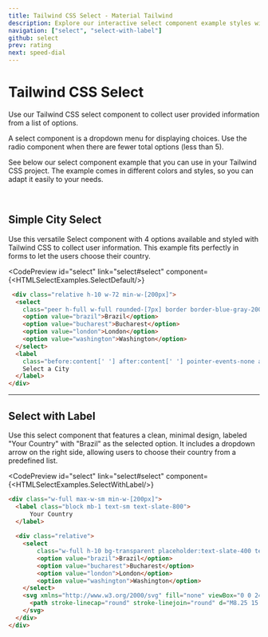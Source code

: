 ```yaml
---
title: Tailwind CSS Select - Material Tailwind
description: Explore our interactive select component example styles with Tailwind CSS that can easily be customized to fit your web project.
navigation: ["select", "select-with-label"]
github: select
prev: rating
next: speed-dial
---
```


# Tailwind CSS Select

Use our Tailwind CSS select component to collect user provided information from a list of options.

A select component is a dropdown menu for displaying choices. Use the radio component when there are fewer total options (less than 5).

See below our select component example that you can use in your Tailwind CSS project. The example comes in different colors and styles, so you can adapt it easily to your needs.

<br />

## Simple City Select

Use this versatile Select component with 4 options available and styled with Tailwind CSS to collect user information. This example fits perfectly in forms to let the users choose their country.

<CodePreview
  id="select"
  link="select#select"
  component={<HTMLSelectExamples.SelectDefault/>}
>
```html
 <div class="relative h-10 w-72 min-w-[200px]">
  <select
    class="peer h-full w-full rounded-[7px] border border-blue-gray-200 border-t-transparent bg-transparent px-3 py-2.5 font-sans text-sm font-normal text-blue-gray-700 outline outline-0 transition-all placeholder-shown:border placeholder-shown:border-blue-gray-200 placeholder-shown:border-t-blue-gray-200 empty:!bg-gray-900 focus:border-2 focus:border-gray-900 focus:border-t-transparent focus:outline-0 disabled:border-0 disabled:bg-blue-gray-50">
    <option value="brazil">Brazil</option>
    <option value="bucharest">Bucharest</option>
    <option value="london">London</option>
    <option value="washington">Washington</option>
  </select>
  <label
    class="before:content[' '] after:content[' '] pointer-events-none absolute left-0 -top-1.5 flex h-full w-full select-none text-[11px] font-normal leading-tight text-blue-gray-400 transition-all before:pointer-events-none before:mt-[6.5px] before:mr-1 before:box-border before:block before:h-1.5 before:w-2.5 before:rounded-tl-md before:border-t before:border-l before:border-blue-gray-200 before:transition-all after:pointer-events-none after:mt-[6.5px] after:ml-1 after:box-border after:block after:h-1.5 after:w-2.5 after:flex-grow after:rounded-tr-md after:border-t after:border-r after:border-blue-gray-200 after:transition-all peer-placeholder-shown:text-sm peer-placeholder-shown:leading-[3.75] peer-placeholder-shown:text-blue-gray-500 peer-placeholder-shown:before:border-transparent peer-placeholder-shown:after:border-transparent peer-focus:text-[11px] peer-focus:leading-tight peer-focus:text-gray-900 peer-focus:before:border-t-2 peer-focus:before:border-l-2 peer-focus:before:border-gray-900 peer-focus:after:border-t-2 peer-focus:after:border-r-2 peer-focus:after:border-gray-900 peer-disabled:text-transparent peer-disabled:before:border-transparent peer-disabled:after:border-transparent peer-disabled:peer-placeholder-shown:text-blue-gray-500">
    Select a City
  </label>
</div>
```
</CodePreview>

---

## Select with Label

Use this select component that features a clean, minimal design, labeled "Your Country" with "Brazil" as the selected option. It includes a dropdown arrow on the right side, allowing users to choose their country from a predefined list.

<CodePreview
  id="select"
  link="select#select"
  component={<HTMLSelectExamples.SelectWithLabel/>}
>
```html
<div class="w-full max-w-sm min-w-[200px]">
  <label class="block mb-1 text-sm text-slate-800">
      Your Country
  </label>
  
  <div class="relative">
    <select
        class="w-full h-10 bg-transparent placeholder:text-slate-400 text-slate-700 text-sm border border-slate-200 rounded px-3 py-2 transition duration-300 ease focus:outline-none focus:border-slate-400 hover:border-slate-400 shadow-sm focus:shadow-md appearance-none cursor-pointer">
        <option value="brazil">Brazil</option>
        <option value="bucharest">Bucharest</option>
        <option value="london">London</option>
        <option value="washington">Washington</option>
    </select>
    <svg xmlns="http://www.w3.org/2000/svg" fill="none" viewBox="0 0 24 24" stroke-width="1.2" stroke="currentColor" class="h-5 w-5 ml-1 absolute top-2.5 right-2.5 text-slate-700">
      <path stroke-linecap="round" stroke-linejoin="round" d="M8.25 15 12 18.75 15.75 15m-7.5-6L12 5.25 15.75 9" />
    </svg>
  </div>
</div>
```
</CodePreview>
